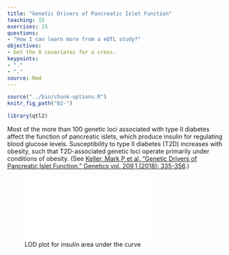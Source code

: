 ```yaml
---
title: "Genetic Drivers of Pancreatic Islet Function"
teaching: 15
exercises: 15
questions:
- "How I can learn more from a eQTL study?"
objectives:
- Get the X covariates for a cross.
keypoints:
- "."
- "."
source: Rmd
---
```


```r
source("../bin/chunk-options.R")
knitr_fig_path("02-")
```

```r
library(qtl2)
```

Most of the more than 100 genetic loci associated with type II diabetes affect 
the function of pancreatic islets, which produce insulin for regulating blood
glucose levels. Susceptibility to type II diabetes (T2D) increases with obesity, 
such that T2D-associated genetic loci operate primarily under conditions of 
obesity. (See [Keller, Mark P et al. “Genetic Drivers of Pancreatic Islet Function.” Genetics vol. 209,1 (2018): 335-356](https://www.ncbi.nlm.nih.gov/pmc/articles/PMC5937189/).) 


![LOD plot for insulin area under the curve](../fig/insulin-auc-lod-plot.pdf)  

